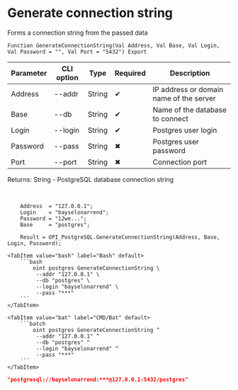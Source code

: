 ﻿---
sidebar_position: 5
---


# Generate connection string
 Forms a connection string from the passed data



`Function GenerateConnectionString(Val Address, Val Base, Val Login, Val Password = "", Val Port = "5432") Export`

  | Parameter | CLI option | Type | Required | Description |
  |-|-|-|-|-|
  | Address | --addr | String | &#x2714; | IP address or domain name of the server |
  | Base | --db | String | &#x2714; | Name of the database to connect |
  | Login | --login | String | &#x2714; | Postgres user login |
  | Password | --pass | String | &#x2716; | Postgres user password |
  | Port | --port | String | &#x2716; | Connection port |

  
  Returns:  String - PostgreSQL database connection string

<br/>




```bsl title="1C:Enterprise/OneScript code example"
    Address  = "127.0.0.1";
    Login    = "bayselonarrend";
    Password = "12we...";
    Base     = "postgres";

    Result = OPI_PostgreSQL.GenerateConnectionString(Address, Base, Login, Password);
```
 

 <Tabs>
  
    <TabItem value="bash" label="Bash" default>
        ```bash
            oint postgres GenerateConnectionString \
             --addr "127.0.0.1" \
             --db "postgres" \
             --login "bayselonarrend" \
             --pass "***"
        ```
    </TabItem>
  
    <TabItem value="bat" label="CMD/Bat" default>
        ```batch
            oint postgres GenerateConnectionString ^
             --addr "127.0.0.1" ^
             --db "postgres" ^
             --login "bayselonarrend" ^
             --pass "***"
        ```
    </TabItem>
</Tabs>


```json title="Result"
"postgresql://bayselonarrend:***@127.0.0.1:5432/postgres"
```
